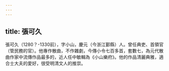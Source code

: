 ```yaml
---
---
---
```

title: 張可久
---



張可久（1280？-1330前），字小山，慶元（今浙江鄞縣）人。曾任典吏、首領官（管民務的官）。他專作散曲，不作雜劇，今傳小令七百多首，套數七，為元代散曲作家中流傳作品最多的，近人任中敏輯為《小山樂府》。他的作品清麗典雅，適合士大夫的愛好，很受明清文人的推崇。